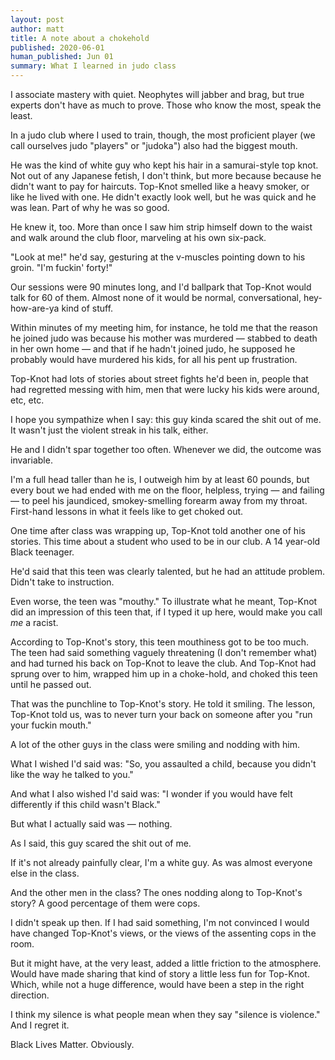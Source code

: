 ```yaml
---
layout: post
author: matt
title: A note about a chokehold
published: 2020-06-01
human_published: Jun 01
summary: What I learned in judo class
---
```


I associate mastery with quiet. Neophytes will jabber and brag, but true experts don't have as much to prove. Those who know the most, speak the least.

In a judo club where I used to train, though, the most proficient player (we call ourselves judo "players" or "judoka") also had the biggest mouth.

He was the kind of white guy who kept his hair in a samurai-style top knot. Not out of any Japanese fetish, I don't think, but more because because he didn't want to pay for haircuts. Top-Knot smelled like a heavy smoker, or like he lived with one. He didn't exactly look well, but he was quick and he was lean. Part of why he was so good.

He knew it, too. More than once I saw him strip himself down to the waist and walk around the club floor, marveling at his own six-pack.

"Look at me!" he'd say, gesturing at the v-muscles pointing down to his groin. "I'm fuckin' forty!"

Our sessions were 90 minutes long, and I'd ballpark that Top-Knot would talk for 60 of them. Almost none of it would be normal, conversational, hey-how-are-ya kind of stuff.

Within minutes of my meeting him, for instance, he told me that the reason he joined judo was because his mother was murdered — stabbed to death in her own home — and that if he hadn't joined judo, he supposed he probably would have murdered his kids, for all his pent up frustration.

Top-Knot had lots of stories about street fights he'd been in, people that had regretted messing with him, men that were lucky his kids were around, etc, etc.

I hope you sympathize when I say: this guy kinda scared the shit out of me. It wasn't just the violent streak in his talk, either.

He and I didn't spar together too often. Whenever we did, the outcome was invariable.

I'm a full head taller than he is, I outweigh him by at least 60 pounds, but every bout we had ended with me on the floor, helpless, trying — and failing — to peel his jaundiced, smokey-smelling forearm away from my throat. First-hand lessons in what it feels like to get choked out.

One time after class was wrapping up, Top-Knot told another one of his stories. This time about a student who used to be in our club. A 14 year-old Black teenager.

He'd said that this teen was clearly talented, but he had an attitude problem. Didn't take to instruction.

Even worse, the teen was "mouthy." To illustrate what he meant, Top-Knot did an impression of this teen that, if I typed it up here, would make you call _me_ a racist.

According to Top-Knot's story, this teen mouthiness got to be too much. The teen had said something vaguely threatening (I don't remember what) and had turned his back on Top-Knot to leave the club. And Top-Knot had sprung over to him, wrapped him up in a choke-hold, and choked this teen until he passed out.

That was the punchline to Top-Knot's story. He told it smiling. The lesson, Top-Knot told us, was to never turn your back on someone after you "run your fuckin mouth."

A lot of the other guys in the class were smiling and nodding with him.

What I wished I'd said was: "So, you assaulted a child, because you didn't like the way he talked to you."

And what I also wished I'd said was: "I wonder if you would have felt differently if this child wasn't Black."

But what I actually said was — nothing.

As I said, this guy scared the shit out of me.

If it's not already painfully clear, I'm a white guy. As was almost everyone else in the class.

And the other men in the class? The ones nodding along to Top-Knot's story? A good percentage of them were cops.

I didn't speak up then. If I had said something, I'm not convinced I would have changed Top-Knot's views, or the views of the assenting cops in the room.

But it might have, at the very least, added a little friction to the atmosphere. Would have made sharing that kind of story a little less fun for Top-Knot. Which, while not a huge difference, would have been a step in the right direction.

I think my silence is what people mean when they say "silence is violence." And I regret it.

Black Lives Matter. Obviously.
